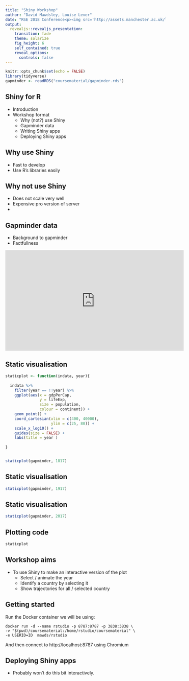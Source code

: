 ```yaml
---
title: "Shiny Workshop"
author: "David Mawdsley, Louise Lever"
date: "RSE 2018 Conference<p><img src='http://assets.manchester.ac.uk/logos/hi-res/TAB_UNI_MAIN_logo/White_backgrounds/TAB_col_white_background.png' style='border:0px solid black' width='50%'></p>"
output: 
  revealjs::revealjs_presentation:
    transition: fade
    theme: solarize
    fig_height: 6
    self_contained: true
    reveal_options:
      controls: false
---
```


```r
knitr::opts_chunk$set(echo = FALSE)
library(tidyverse)
gapminder <- readRDS("coursematerial/gapminder.rds")
```

## Shiny for R

- Introduction
- Workshop format
    - Why (not?) use Shiny
    - Gapminder data
    - Writing Shiny apps
    - Deploying Shiny apps
  
## Why use Shiny

- Fast to develop
- Use R's libraries easily

## Why not use Shiny

- Does not scale very well
- Expensive pro version of server
- 

## Gapminder data

- Background to gapminder
- Factfullness

<iframe width="560" height="315" src="http://www.youtube.com/embed/jbkSRLYSojo?start=75" frameborder="0" allowfullscreen></iframe>

## Static visualisation

```r

staticplot <- function(indata, year){
  
  indata %>% 
    filter(year == !!year) %>% 
    ggplot(aes(x = gdpPerCap,
               y = lifeExp,
               size = population,
               colour = continent)) +
    geom_point() +
    coord_cartesian(xlim = c(400, 40000),
                    ylim = c(25, 80)) +
    scale_x_log10() + 
    guides(size = FALSE) +
    labs(title = year )
  
}


staticplot(gapminder, 1817)  

```

## Static visualisation

```r
staticplot(gapminder, 1917)
```

## Static visualisation

```r
staticplot(gapminder, 2017)
```

## Plotting code

```r
staticplot
```

## Workshop aims

- To use Shiny to make an interactive version of the plot
    - Select / animate the year
    - Identify a country by selecting it
    - Show trajectories for all / selected country

## Getting started

Run the Docker container we will be using:

```
docker run -d --name rstudio -p 8787:8787 -p 3838:3838 \
-v "$(pwd)/coursematerial:/home/rstudio/coursematerial" \
-e USERID=ID  mawds/rstudio
```
And then connect to http://localhost:8787 using Chromium

## Deploying Shiny apps

- Probably won't do this bit interactively.
